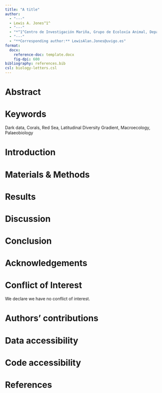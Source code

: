 ```yaml
---
title: "A title"
author: 
  - "---"
  - Lewis A. Jones^1^
  - "---"
  - "*^1^Centro de Investigación Mariña, Grupo de Ecoloxía Animal, Departamento de Ecoloxía e Bioloxía Animal, Universidade de Vigo, 36310 Vigo, Spain.*"
  - "---"
  - "**Corresponding author:** LewisAlan.Jones@uvigo.es"
format:
  docx:
    reference-doc: template.docx
    fig-dpi: 600
bibliography: references.bib
csl: biology-letters.csl
---
```


# Abstract

# Keywords

Dark data, Corals, Red Sea, Latitudinal Diversity Gradient, Macroecology, Palaeobiology

# Introduction

# Materials & Methods

# Results

# Discussion

# Conclusion

# Acknowledgements

# Conflict of Interest

We declare we have no conflict of interest.

# Authors' contributions

# Data accessibility

# Code accessibility



# References
